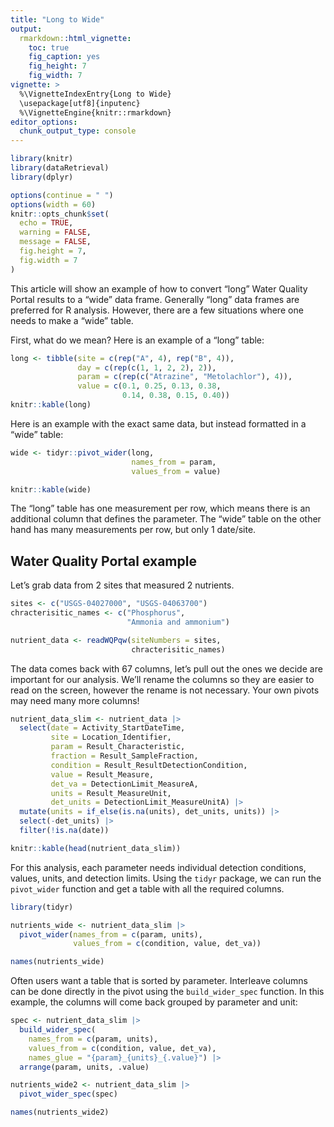 ```yaml
---
title: "Long to Wide"
output: 
  rmarkdown::html_vignette:
    toc: true
    fig_caption: yes
    fig_height: 7
    fig_width: 7
vignette: >
  %\VignetteIndexEntry{Long to Wide}
  \usepackage[utf8]{inputenc}
  %\VignetteEngine{knitr::rmarkdown}
editor_options: 
  chunk_output_type: console
---
```


```r
library(knitr)
library(dataRetrieval)
library(dplyr)

options(continue = " ")
options(width = 60)
knitr::opts_chunk$set(
  echo = TRUE,
  warning = FALSE,
  message = FALSE,
  fig.height = 7,
  fig.width = 7
)
```

This article will show an example of how to convert "long" Water Quality Portal results to a "wide" data frame. Generally "long" data frames are preferred for R analysis. However, there are a few situations where one needs to make a "wide" table. 

First, what do we mean? Here is an example of a "long" table:

```r
long <- tibble(site = c(rep("A", 4), rep("B", 4)),
               day = c(rep(c(1, 1, 2, 2), 2)),
               param = c(rep(c("Atrazine", "Metolachlor"), 4)),
               value = c(0.1, 0.25, 0.13, 0.38,
                         0.14, 0.38, 0.15, 0.40))
knitr::kable(long)
```

Here is an example with the exact same data, but instead formatted in a "wide" table:

```r
wide <- tidyr::pivot_wider(long, 
                           names_from = param,
                           values_from = value)

knitr::kable(wide)
```

The "long" table has one measurement per row, which means there is an additional column that defines the parameter. The "wide" table on the other hand has many measurements per row, but only 1 date/site.

##  Water Quality Portal example

Let's grab data from 2 sites that measured 2 nutrients.

```r

sites <- c("USGS-04027000", "USGS-04063700")
chracterisitic_names <- c("Phosphorus",
                          "Ammonia and ammonium")

nutrient_data <- readWQPqw(siteNumbers = sites,
                           chracterisitic_names)

```

The data comes back with 67 columns, let's pull out the ones we decide are important for our analysis. We'll rename the columns so they are easier to read on the screen, however the rename is not necessary. Your own pivots may need many more columns!

```r

nutrient_data_slim <- nutrient_data |> 
  select(date = Activity_StartDateTime,
         site = Location_Identifier,
         param = Result_Characteristic,
         fraction = Result_SampleFraction,
         condition = Result_ResultDetectionCondition,
         value = Result_Measure,
         det_va = DetectionLimit_MeasureA,
         units = Result_MeasureUnit,
         det_units = DetectionLimit_MeasureUnitA) |> 
  mutate(units = if_else(is.na(units), det_units, units)) |> 
  select(-det_units) |> 
  filter(!is.na(date))

knitr::kable(head(nutrient_data_slim))

```



For this analysis, each parameter needs individual detection conditions, values, units, and detection limits. Using the `tidyr` package, we can run the `pivot_wider` function and get a table with all the required columns. 

```r
library(tidyr)

nutrients_wide <- nutrient_data_slim |> 
  pivot_wider(names_from = c(param, units),
              values_from = c(condition, value, det_va))

names(nutrients_wide)
```

Often users want a table that is sorted by parameter. Interleave columns can be done directly in the pivot using the `build_wider_spec` function. In this example, the columns will come back grouped by parameter and unit:

```r
spec <- nutrient_data_slim |> 
  build_wider_spec(
    names_from = c(param, units), 
    values_from = c(condition, value, det_va), 
    names_glue = "{param}_{units}_{.value}") |> 
  arrange(param, units, .value) 

nutrients_wide2 <- nutrient_data_slim |> 
  pivot_wider_spec(spec)

names(nutrients_wide2)

```